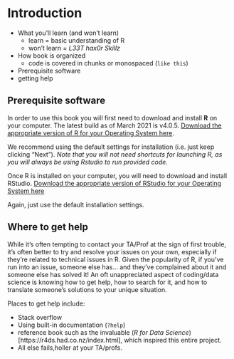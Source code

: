 # Introduction

- What you'll learn (and won't learn)
  - learn = basic understanding of R
  - won't learn = *L33T hax0r Skillz*
- How book is organized
  - code is covered in chunks or monospaced (`like this`)
- Prerequisite software
- getting help

## Prerequisite software

In order to use this book you will first need to download and install **R** on your computer. The latest build as of March 2021 is v4.0.5. [Download the appropriate version of R for your Operating System here](https://utstat.toronto.edu/cran/).

We recommend using the default settings for installation (i.e. just keep clicking "Next"). *Note that you will not need shortcuts for launching R, as you will always be using Rstudio to run provided code.*

Once R is installed on your computer, you will need to download and install RStudio. [Download the appropriate version of RStudio for your Operating System here](https://www.rstudio.com/products/rstudio/download/#download)

Again, just use the default installation settings.


## Where to get help

While it's often tempting to contact your TA/Prof at the sign of first trouble, it's often better to try and resolve your issues on your own, especially if they're related to technical issues in R. Given the popularity of R, if you've run into an issue, someone else has... and they've complained about it and someone else has solved it! An oft unappreciated aspect of coding/data science is knowing how to get help, how to search for it, and how to translate someone's solutions to your unique situation. <!-- needs to be fleshed out some, mostly just placeholder text at this point, DH --> 

Places to get help include: 

- Stack overflow
- Using built-in documentation (`?help`)
- reference book such as the invaluable (*R for Data Science*)[https://r4ds.had.co.nz/index.html], which inspired this entire project. 
- All else fails,holler at your TA/profs. 
